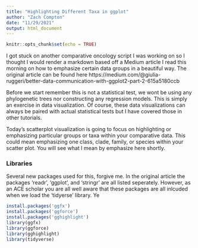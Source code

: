 ```yaml
---
title: "Highlighting Different Taxa in ggplot"
author: "Zach Compton"
date: "11/29/2021"
output: html_document
---
```


```r
knitr::opts_chunk$set(echo = TRUE)
```

I got stuck on another comparative oncology script I was working on so I thought I would render a markdown based off a Medium article I read this morning on how to emphasize certain data groups in a beautiful way. The original article can be found here https://medium.com/@giulia-ruggeri/better-data-communication-with-ggplot2-part-2-615a5180ccb 

Before we start remember this is not a statistical test, we wont be using any phylogenetic trees nor constructing any regression models. This is simply an exercise in data visualization. Of course, these data visualizations can always be paired with actual statistical tests but I have covered those in other tutorials.

Today's scatterplot visualization is going to focus on highlighting or emphasizing particular groups or taxa within your comparative data. This could mean emphasizing one class, clade, family, or species within your scatter plot. You will see what I mean by emphasize here shortly.

### Libraries
Several new packages used for this, forgive me. In the original article the packages 'readr', 'ggplot', and 'stringr' are all listed seperately. However, as an ACE scholar you are all well aware that these packages are all inlcuded when we load the 'tidyerse' library. Ye
```r
install.packages('ggfx')
install.packages('ggforce')
install.packages('gghighlight')
library(ggfx)
library(ggforce)
library(gghighlight)
library(tidyverse)
```

